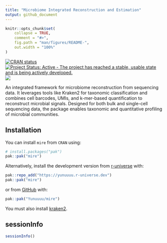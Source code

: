 ```yaml
---
title: "Microbiome Integrated Reconstruction and Estimation"
output: github_document
---
```


<!-- README.md is generated from README.Rmd. Please edit that file -->

```r
knitr::opts_chunk$set(
    collapse = TRUE,
    comment = "#>",
    fig.path = "man/figures/README-",
    out.width = "100%"
)
```

<!-- badges: start -->
[![CRAN status](https://www.r-pkg.org/badges/version/mire)](https://CRAN.R-project.org/package=mire)
[![Project Status: Active - The project has reached a stable, usable state and is being actively developed.](https://www.repostatus.org/badges/latest/active.svg)](https://www.repostatus.org/#active)
[![](https://cranlogs.r-pkg.org/badges/mire)](https://cran.r-project.org/package=mire)
<!-- badges: end -->

An integrated framework for microbiome reconstruction from sequencing data. It
leverages tools like Kraken2 for taxonomic classification and combines cell
barcodes, UMIs, and k-mer-based quantification to reconstruct microbial signals.
Designed for both bulk and single-cell sequencing data, the package enables
taxonomic and quantitative profiling of microbial communities.

## Installation
You can install `mire` from `CRAN` using:
```r
# install.packages("pak")
pak::pak("mire")
```

Alternatively, install the development version from
[r-universe](https://yunuuuu.r-universe.dev/mire) with:

```r
pak::repo_add("https://yunuuuu.r-universe.dev")
pak::pak("mire")
```

or from [GitHub](https://github.com/Yunuuuu/mire) with:
```r
pak::pak("Yunuuuu/mire")
```

You must also install [kraken2](https://github.com/DerrickWood/kraken2/wiki/Manual).

## sessionInfo
```r
sessionInfo()
```
